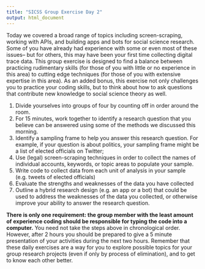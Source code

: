 ```yaml
---
title: "SICSS Group Exercise Day 2"
output: html_document
---
```


Today we covered a broad range of topics including screen-scraping, working with APIs, and building apps and bots for social science research. Some of you have already had experience with some or even most of these issues-- but for others, this may have been your first time collecting digital trace data. This group exercise is designed to find a balance between practicing rudimentary skills (for those of you with little or no experience in this area) to cutting edge techniques (for those of you with extensive expertise in this area). As an added bonus, this exercise not only challenges you to practice your coding skills, but to think about how to ask questions that contribute new knowledge to social science theory as well.

1) Divide yourselves into groups of four by counting off in order around the room.
2) For 15 minutes, work together to identify a research question that you believe can be answered using some of the methods we discussed this morning.
3) Identify a sampling frame to help you answer this research question. For example, if your question is about politics, your sampling frame might be a list of elected officials on Twitter;
4) Use (legal) screen-scraping techniques in order to collect the names of individual accounts, keywords, or topic areas to populate your sample.
5) Write code to collect data from each unit of analysis in your sample (e.g. tweets of elected officials)
6) Evaluate the strengths and weaknesses of the data you have collected
7) Outline a hybrid research design (e.g. an app or a bot) that could be used to address the weaknesses of the data you collected, or otherwise improve your ability to answer the research question.

**There is only one requirement: the group member with the least amount of experience coding should be responsible for typing the code into a computer.** You need not take the steps above in chronological order. However, after 2 hours you should be prepared to give a 5 minute presentation of your activities during the next two hours. Remember that these daily exercises are a way for you to explore possible topics for your group research projects (even if only by process of elimination), and to get to know each other better.



